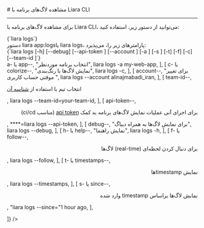 

<Layout>
<Head>
<title>مستندات مشاهده لاگ‌های برنامه با Liara CLI - لیارا</title>
<meta property="og:title" content="مستندات خدمات رایانش ابری لیارا" />
<meta property="og:description" content="مستندات مربوط به نحوه مشاهده لاگ‌های برنامه در رابط کاربری خط فرمان لیارا"  />
<meta property="og:image" content="https://files.liara.ir/liara/logos/liara-poster.jpg" />
</Head>
# مشاهده لاگ‌های برنامه با Liara CLI
<hr className="mb-2" />

برای 
مشاهده لاگ‌های برنامه با Liara CLI،
می‌توانید از دستور زیر، استفاده کنید: 

<div className="h-2" />
<div dir="ltr">
<Highlight className='bash'>
{`liara logs`}
</Highlight>
</div>
<div className="h-2" />
<Asciinema id="see-app-logs" />


<Section id="command-parameters" title="پارامترهای دستور" />
دستور <Important>liara app:logs</Important>یا <Important>liara logs</Important>، پارامترهای زیر را، می‌پذیرد:

<div className="h-2" />
<div dir="ltr">
<Highlight className='bash'>
{`liara logs [-h] [--debug] [--api-token <value>]  [--account <value>] [-a <value>] [-s <value>] [-t] [-f] [-c] [--team-id <value>]`}
</Highlight>
</div>

<Table headers={[
  "پارامتر",
  "توضیحات",
  "مثال",
]} data={[
  [
    <Important>a- یا app--</Important>,
    "انتخاب برنامه موردنظر",
    <Important>liara logs -a my-web-app</Important>,
  ],
  [
    <Important>c- یا colorize--</Important>,
    "نمایش لاگ‌ها با رنگ‌بندی",
    <Important>liara logs -c</Important>,
  ],
  [
    <Important>account--</Important>,
    "برای تغییر موقتی حساب کاربری ",
    <Important>liara logs --account alinajmabadi_iran</Important>,
  ],
   [
    <Important>team-id--</Important>,
    <p>انتخاب تیم با استفاده از <a href="/references/api/about/#team-id" className="text-[#2196f3]">شناسه آن</a></p>,
    <Important>liara logs --team-id=your-team-id</Important>,
  ],
  [
    <Important>api-token--</Important>,
    <div dir="rtl">
    <p> برای اجرای آنی عملیات نمایش لاگ‌های برنامه به کمک <a href="/references/api/about" className="text-[#2196f3] ">api token</a> (مناسب ci/cd)</p>
    </div>,
    <Important>****=liara logs --api-token</Important>,
  ],
  [
    <Important>debug--</Important>,
    "برای نمایش لاگ‌ها به همراه دیباگ",
    <Important>liara logs --debug</Important>,
  ],
  [
    <Important>h- یا help--</Important>,
    "نمایش راهنما",
    <Important>liara logs -h</Important>,
  ],
  [
    <Important>f- یا follow--</Important>,
    <div dir="rtl">
    <p>برای دنبال کردن لحظه‌ای (real-time) لاگ‌ها</p>
    </div>,
    <Important>liara logs --follow</Important>,
  ],
  [
    <Important>t- یا timestamps--</Important>,
    <div dir="rtl">
    <p>نمایش timestampها</p>
    </div>,
    <Important>liara logs --timestamps</Important>,
  ],
  [
    <Important>s- یا since--</Important>,
    <div dir="rtl">
    <p>نمایش لاگ‌ها براساس timestamp وارد شده</p>
    </div>,
    <Important>"liara logs --since="1 hour ago</Important>,
  ],
  
]} />
<div className="h-3" />

</Layout>